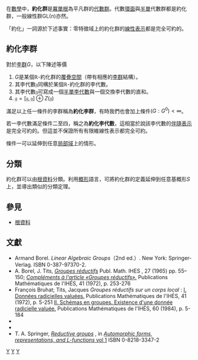 在[[數學|數學]]中，'''約化群'''是[[冪單根|冪單根]]為平凡群的[[代數群|代數群]]。代數[[環面|環面]]與[[半單|半單]]代數群都是約化群，一般線性群<math>\mathrm{GL}(n)</math>亦然。

「約化」一詞源於下述事實：零特徵域上的約化群的[[線性表示|線性表示]]都是完全可約的。

==約化李群==
對於[[李群|李群]]<math>G</math>，以下陳述等價
# <math>G</math>是某個<math>\mathbb{R}</math>-約化群的[[覆疊空間|覆疊空間]]（帶有相應的[[李群|李群]]結構）。
#其李代數<math>\mathfrak{g}</math>同構於某個<math>\mathbb{R}</math>-約化群的李代數。
#其李代數<math>\mathfrak{g}</math>可寫成一個[[半單李代數|半單李代數]]與一個交換李代數的直和。
#<math>\mathfrak{g} = [\mathfrak{g},\mathfrak{g}] \oplus Z(\mathfrak{g})</math>

滿足以上任一條件的李群稱為'''約化李群'''，有時我們也會加上條件<math>(G:G^0) < \infty</math>。

若一李代數滿足條件二至四，稱之為'''約化李代數'''，這相當於說該李代數的[[伴隨表示|伴隨表示]]是完全可約的。但這並不保證所有有限維線性表示都完全可約。

條件一可以延伸到任意[[局部域|局部域]]上的情形。

==分類==
約化群可以由[[根資料|根資料]]分類。利用[[概形|概形]]語言，可將約化群的定義延伸到任意基概形<math>S</math>上，並導出類似的分類定理。

==參見==
* [[根資料|根資料]]

==文獻==
* Armand Borel. ''Linear Algebraic Groups''（2nd ed.）. New York: Springer-Verlag. ISBN 0-387-97370-2.
*A. Borel,   J. Tits,   [http://www.numdam.org/item?id=PMIHES_1965__27__55_0 ''Groupes réductifs''] {{Wayback|url=http://www.numdam.org/item?id=PMIHES_1965__27__55_0 |date=20110605025712 }}  Publ. Math. IHES , 27 (1965)  pp. 55–150; [http://www.numdam.org/item?id=PMIHES_1972__41__253_0 ''Compléments à l'article «Groupes réductifs».''] {{Wayback|url=http://www.numdam.org/item?id=PMIHES_1972__41__253_0 |date=20110605025727 }} Publications Mathématiques de l'IHÉS, 41 (1972), p. 253-276 
* François Bruhat; Tits, Jacques ''Groupes réductifs sur un corps local'' :  [http://www.numdam.org/item?id=PMIHES_1972__41__5_0  I. Données radicielles valuées.] {{Wayback|url=http://www.numdam.org/item?id=PMIHES_1972__41__5_0 |date=20070707220215 }} Publications Mathématiques de l'IHÉS, 41 (1972), p. 5-251 [http://www.numdam.org/item?id=PMIHES_1984__60__5_0 II. Schémas en groupes. Existence d'une donnée radicielle valuée.] {{Wayback|url=http://www.numdam.org/item?id=PMIHES_1984__60__5_0 |date=20110605025834 }} Publications Mathématiques de l'IHÉS, 60 (1984), p. 5-184 
*{{springer|id=R/r080440|title=Reductive group|author=V.L. Popov}}
*{{springer|id=l/l058500|title=Lie algebra, reductive|author=A.L. Onishchik}}
*T. A. Springer, [http://www.ams.org/online_bks/pspum331/pspum331-ptI-1.pdf ''Reductive groups''] {{Wayback|url=http://www.ams.org/online_bks/pspum331/pspum331-ptI-1.pdf |date=20061011070352 }}, in [http://www.ams.org/online_bks/pspum331/ ''Automorphic forms, representations, and L-functions'' vol 1] {{Wayback|url=http://www.ams.org/online_bks/pspum331/ |date=20061206143227 }} ISBN 0-8218-3347-2 

[[Category:李群|Y]]
[[Category:代數群|Y]]
[[Category:群表示论|Y]]